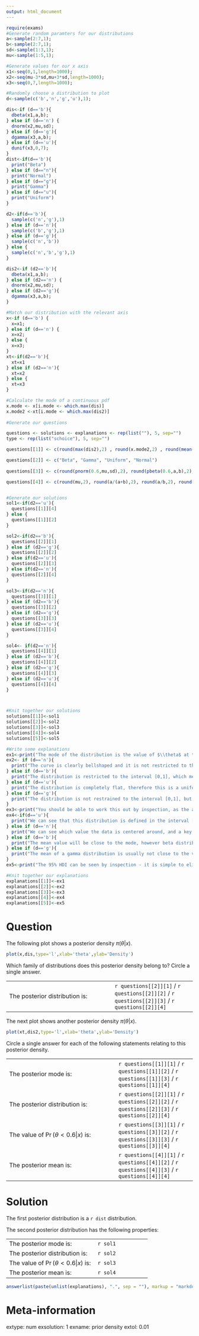 ---
output: html_document
---

```{r data generation, echo = FALSE, results = "hide"}
require(exams)
#Generate random paramters for our distributions
a<-sample(2:7,1);
b<-sample(2:7,1);
sd<-sample(1:3,1);
mu<-sample(1:5,1);

#Generate values for our x axis
x1<-seq(0,1,length=1000);
x2<-seq(mu-3*sd,mu+3*sd,length=1000);
x3<-seq(0,7,length=1000);

#Randomly choose a distribution to plot
d<-sample(c('b','n','g','u'),1);

dis<-if (d=='b'){
  dbeta(x1,a,b);
} else if (d=='n') {
  dnorm(x2,mu,sd);
} else if (d=='g'){
  dgamma(x3,a,b);
} else if (d=='u'){
  dunif(x3,0,7);
}
dist<-if(d=='b'){
  print("Beta")
} else if (d=="n"){
  print("Normal")
} else if (d=="g"){
  print("Gamma")
} else if (d=="u"){
  print("Uniform")
}

d2<-if(d=='b'){
  sample(c('n','g'),1)
} else if (d=='n'){
  sample(c('b','g'),1)
} else if (d=='g'){
  sample(c('n','b'))
} else {
  sample(c('n','b','g'),1)
}

dis2<-if (d2=='b'){
  dbeta(x1,a,b);
} else if (d2=='n') {
  dnorm(x2,mu,sd);
} else if (d2=='g'){
  dgamma(x3,a,b);
}

#Match our distribution with the relevant axis
x<-if (d=='b') {
  x=x1;
} else if (d=='n') {
  x=x2;
} else {
  x=x3;
}
xt<-if(d2=='b'){
  xt=x1
} else if (d2=='n'){
  xt=x2
} else {
  xt=x3
}

#Calculate the mode of a continuous pdf
x.mode <- x[i.mode <- which.max(dis)]
x.mode2 <-xt[i.mode <- which.max(dis2)]
  
#Generate our questions

questions <- solutions <- explanations <- rep(list(""), 5, sep="")
type <- rep(list("schoice"), 5, sep="")

questions[[1]] <- c(round(max(dis2),2) , round(x.mode2,2) , round(mean(xt)+2.5,2) , "[0,7]" )

questions[[2]] <- c("Beta", "Gamma", "Uniform", "Normal")
    
questions[[3]] <- c(round(pnorm(0.6,mu,sd),2), round(pbeta(0.6,a,b),2), round(pgamma(0.6,a,b),2), round(punif(0.6,0,7),2))

questions[[4]] <- c(round(mu,2), round(a/(a+b),2), round(a/b,2), round(7/2,2))


#Generate our solutions
sol1<-if(d2=='u'){
  questions[[1]][4]
} else {
  questions[[1]][2]
}

sol2<-if(d2=='b'){
  questions[[2]][1]
} else if (d2=='g'){
  questions[[2]][2]
} else if(d2=='u'){
  questions[[2]][3]
} else if(d2=='n'){
  questions[[2]][4]
}

sol3<-if(d2=='n'){
  questions[[3]][1]
} else if (d2=='b'){
  questions[[3]][2]
} else if (d2=='g'){
  questions[[3]][3]
} else if (d2=='u'){
  questions[[3]][4]
}

sol4<- if(d2=='n'){
  questions[[4]][1]
} else if (d2=='b'){
  questions[[4]][2]
} else if (d2=='g'){
  questions[[4]][3]
} else if (d2=='u'){
  questions[[4]][4]
}



#Knit together our solutions
solutions[[1]]<-sol1
solutions[[2]]<-sol2
solutions[[3]]<-sol3
solutions[[4]]<-sol4
solutions[[5]]<-sol5

#Write some explanations
ex1<-print("The mode of the distribution is the value of $\\theta$ at the peak of the distribution")
ex2<- if (d=='n'){
  print("The curve is clearly bellshaped and it is not restricted to the interval [0,1]. It can also take negative values which is a distinguishing feature of the normal distribution")
} else if (d=='b'){
  print("The distribution is restricted to the interval [0,1], which means this is either a beta distribution or a uniform distribution - we can see that the distribution is not flat so this must be a beta distribution ")
} else if (d=='u'){
  print("The distribution is completely flat, therefore this is a uniform distribution")
} else if (d=='g'){
  print("The distribution is not restrained to the interval [0,1], but it cannot take negative values. This must be a gamma distribution")
}
ex3<-print("You should be able to work this out by inspection, as the area under the graph behind 0.6 is the probability")
ex4<-if(d=='u'){
  print("We can see that this distribution is defined in the interval [0,7] by studying the graph, for the uniform distribution, the mean is the midpoint, i.e. 3.5")
} else if (d=='n'){
  print("We can see which value the data is centered around, and a key characteristic of the normal distribution is that the data is symmetric about the mean, so the mean's value should be very close to the value you calculated for the mode")
} else if (d=='b'){
  print("The mean value will be close to the mode, however beta distributions are usually skewed. If the beta distribution is positively skewed, the mean will be bigger than the mode, if the distribution is negatively skewed, the mean will be smaller than the mode")
} else if (d=='g'){
  print("The mean of a gamma distribution is usually not close to the value of the mode. If the gamma distribution is positively skewed, the mean will be greater than the mode, if the distribution is negatively skewed, the mean will be smaller than the mode")
}
ex5<-print("The 95% HDI can be seen by inspection - it is simple to eliminate the impossible intervals, which leaves you with only (at most) two credible intervals, and by inspection you should be able to see the correct solution")

#Knit together our explanations
explanations[[1]]<-ex1
explanations[[2]]<-ex2
explanations[[3]]<-ex3
explanations[[4]]<-ex4
explanations[[5]]<-ex5
```

Question
========
The following plot shows a posterior density $\pi(\theta|x)$. \
```{r density_plots, echo = FALSE, results = "hide", fig.height = 4, fig.width = 5, fig.path = "", fig.cap = ""}
plot(x,dis,type='l',xlab='theta',ylab='Density') 
```

Which family of distributions does this posterior density belong to? Circle a single answer.

|                                     |                            |
|:------------------------------------|----------------------------|
| The posterior distribution is:  	  |`r questions[[2]][1]` / `r questions[[2]][2]` / `r questions[[2]][3]` / `r questions[[2]][4]`   |  

The next plot shows another posterior density $\pi(\theta|x)$. \
```{r densityplots, echo = FALSE, results = "hide", fig.height = 4, fig.width = 5, fig.path = "", fig.cap = ""}
plot(xt,dis2,type='l',xlab='theta',ylab='Density') 
``` 


Circle a single answer for each of the following statements relating to this posterior density.

|                                       |                            |
|:--------------------------------------|----------------------------|
| The posterior mode is: 		               |`r questions[[1]][1]` / `r questions[[1]][2]` / `r questions[[1]][3]` / `r questions[[1]][4]`   |  
| The posterior distribution is:  			   |`r questions[[2]][1]` / `r questions[[2]][2]` / `r questions[[2]][3]` / `r questions[[2]][4]`   |  
| The value of $\Pr(\theta < 0.6 | x)$ is: |`r questions[[3]][1]` / `r questions[[3]][2]` / `r questions[[3]][3]` / `r questions[[3]][4]`   |  
| The posterior mean is:                   |`r questions[[4]][1]` / `r questions[[4]][2]` / `r questions[[4]][3]` / `r questions[[4]][4]`   |  


  
Solution
========
The first posterior distribution is a `r dist` distribution.   

The second posterior distribution has the following properties:

|                                          |                         |
|:-----------------------------------------|-------------------------|
| The posterior mode is: 		               | `r sol1`                |  
| The posterior distribution is:  			   | `r sol2`                |  
| The value of $\Pr(\theta < 0.6 | x)$ is: | `r sol3`                |  
| The posterior mean is:                   | `r sol4`                |  


```{r explanationlist, echo = FALSE, results = "asis"}
answerlist(paste(unlist(explanations), ".", sep = ""), markup = "markdown")
```

Meta-information
================
extype: num
exsolution: 1
exname: prior density
extol: 0.01